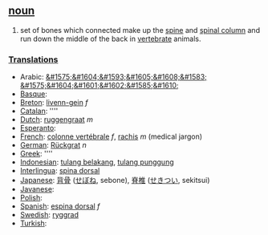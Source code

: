 == [[noun]] ==
#set of bones which connected make up the [[spine]] and [[spinal column]] and run down the middle of the back in [[vertebrate]] animals.

===[[Translation]]s===
*Arabic: [[&#1575;&#1604;&#1593;&#1605;&#1608;&#1583; &#1575;&#1604;&#1601;&#1602;&#1585;&#1610;]]
*[[Basque]]: [[]]
*[[Breton]]: [[livenn-gein]] ''f''
*[[Catalan]]: [[]] ''''
*[[Dutch]]: [[ruggengraat]] ''m''
*[[Esperanto]]: [[]]
*[[French]]: [[colonne vertébrale]] ''f'', [[rachis]] ''m'' (medical jargon)
*[[German]]: [[Rückgrat]] ''n''
*[[Greek]]: [[]] ''''
*[[Indonesian]]: [[tulang belakang]], [[tulang punggung]]
*[[Interlingua]]: [[spina dorsal]]
*[[Japanese]]: [[背骨]] ([[せぼね]], sebone), [[脊椎]] ([[せきつい]], sekitsui)
*[[Javanese]]: [[]]
*[[Polish]]: [[]]
*[[Spanish]]: [[espina dorsal]] ''f''
*[[Swedish]]: [[ryggrad]]
*[[Turkish]]: [[]]
